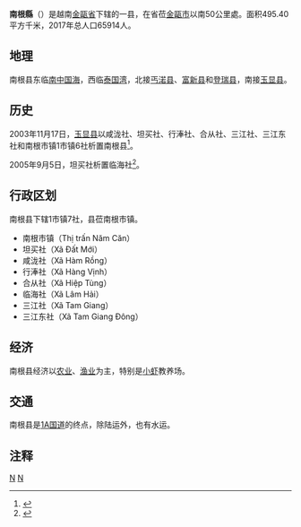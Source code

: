 {{About|[[金瓯省|金瓯省]]2003年新设立的一个县|[[明海省|明海省]]1984年以前的同名县|玉显县}}
{{Infobox Settlement
|name                   = 南根县
|settlement_type        = 县
|official_name          = 
|other_name             = 
|native_name            = {{lang|vi|Huyện Năm Căn}}
|nickname               = 
|motto                  = 
|image_skyline          = Vòng xoay thị trấn Năm Căn.jpg
|imagesize              = 
|image_caption          = 
|image_flag             = 
|flag_size              = 
|image_seal             = 
|seal_size              = 
|image_shield           = 
|shield_size            = 
|image_blank_emblem     = 
|blank_emblem_size      = 
|image_map              = {{Infobox mapframe|frame-width=250|zoom=10}}
|mapsize                = 
|map_caption            = 
|image_map1             = 
|mapsize1               = 
|map_caption1           = 
|pushpin_map            = Vietnam
|pushpin_label_position = bottom
|pushpin_map_caption    = 
|pushpin_map1           = 
|pushpin_label_position1= 
|pushpin_map_caption1   = 
|subdivision_type       = 国家
|subdivision_name       = {{flag|Vietnam}}
|subdivision_type1      = [[越南行政区划|省]]
|subdivision_name1      = [[金瓯省|金瓯省]]
|subdivision_type2      = 行政区划
|subdivision_name2      = 1市镇7社
|subdivision_type3      =
|subdivision_name3      =
|seat_type              = 县莅
|seat                   = {{link-vi|南根市镇|Năm Căn (thị trấn)}}
|government_type        = 
|leader_title           = 
|leader_name            = 
|leader_title1          = 
|leader_name1           = 
|established_title      = 
|established_date       = 
|area_magnitude         = 
|unit_pref              = 
|area_footnotes         = 
|area_total_km2         = 495.40
|area_land_km2          = 
|area_water_km2         = 
|area_water_percent     = 
|area_urban_km2         = 
|area_metro_km2         = 
|population_as_of       = 2017年
|population_footnotes   = 
|population_note        = 
|population_total       = 65914
|population_density_km2 = auto
|population_metro             = 
|population_density_metro_km2 = 
|population_urban             = 
|population_density_urban_km2 = 
|timezone               = [[越南标准时间|越南标准时间]]
|utc_offset             = +7
|elevation_footnotes    = 
|elevation_m            = 
|coor_type              = 
|coordinates            = 
|postal_code_type       = 
|postal_code            = 
|area_code              = 
|website                = [http://namcan.camau.gov.vn 南根县电子信息门户网站]
|footnotes              = 
}}
'''南根縣'''（{{vie|v='''Huyện Năm Căn'''}}）是越南[[金甌省|金甌省]]下辖的一县，在省莅[[金甌市|金甌市]]以南50公里處。面积495.40平方千米，2017年总人口65914人。

==地理==
南根县东临[[南中国海|南中国海]]，西临[[泰国湾|泰国湾]]，北接[[丐渃县|丐渃县]]、[[富新县_(金瓯省)|富新县]]和[[登瑞县|登瑞县]]，南接[[玉显县|玉显县]]。

==历史==
2003年11月17日，[[玉显县|玉显县]]以咸泷社、坦买社、行淎社、合从社、三江社、三江东社和南根市镇1市镇6社析置南根县<ref>{{Cite web |url=https://thuvienphapluat.vn/van-ban/Bat-dong-san/Nghi-dinh-138-2003-ND-CP-thanh-lap-huyen-Nam-Can-Phu-Tan-tinh-Ca-Mau-6311.aspx |title=Nghị định 138/2003/NĐ-CP về việc thành lập các huyện Năm Căn và Phú Tân, tỉnh Cà Mau |access-date=2020-03-08 |archive-url=https://web.archive.org/web/20200301083236/https://thuvienphapluat.vn/van-ban/Bat-dong-san/Nghi-dinh-138-2003-ND-CP-thanh-lap-huyen-Nam-Can-Phu-Tan-tinh-Ca-Mau-6311.aspx |archive-date=2020-03-01 |dead-url=yes }}</ref>。

2005年9月5日，坦买社析置临海社<ref>{{Cite web |url=https://thuvienphapluat.vn/van-ban/Bat-dong-san/Nghi-dinh-113-2005-ND-CP-thanh-lap-xa-thuoc-huyen-Dam-Doi-Tran-Van-Thoi-Thoi-Binh-Nam-Can-tinh-Ca-Mau-3365.aspx |title=Nghị định 113/2005/NĐ-CP về việc thành lập xã thuộc các huyện Đầm Dơi, Trần Văn Thời, Thới Bình và Năm Căn, tỉnh Cà Mau |accessdate=2020-03-08 |archive-date=2020-02-29 |archive-url=https://web.archive.org/web/20200229171028/https://thuvienphapluat.vn/van-ban/Bat-dong-san/Nghi-dinh-113-2005-ND-CP-thanh-lap-xa-thuoc-huyen-Dam-Doi-Tran-Van-Thoi-Thoi-Binh-Nam-Can-tinh-Ca-Mau-3365.aspx |dead-url=no }}</ref>。

==行政区划==
南根县下辖1市镇7社，县莅南根市镇。
*南根市镇（Thị trấn Năm Căn）
*坦买社（Xã Đất Mới）
*咸泷社（Xã Hàm Rồng）
*行淎社（Xã Hàng Vịnh）
*合从社（Xã Hiệp Tùng）
*临海社（Xã Lâm Hải）
*三江社（Xã Tam Giang）
*三江东社（Xã Tam Giang Đông）

==经济==
南根县经济以[[农业|农业]]、[[渔业|渔业]]为主，特别是[[小虾|小虾]]教养场。

==交通==
南根县是[[1A国道|1A国道]]的终点，除陆运外，也有水运。

==注释==
{{reflist}}

{{金瓯省行政区划}}
{{越南九龙江三角洲之县市镇区域划分}}

[[Category:金甌省|N]]
[[Category:越南县份|N]]